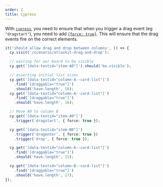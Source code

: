 ```yaml
---
order: 2
title: Cypress
---
```


With [`cypress`](https://www.cypress.io/), you need to ensure that when you trigger a drag event (eg `"dragstart"`), you need to add [`{force: true}`](https://docs.cypress.io/guides/core-concepts/interacting-with-elements#Forcing). This will ensure that the drag events fire on the correct elements.

```ts
it('should allow drag and drop between columns', () => {
  cy.visit('/scenario/atlaskit-drag-and-drop');

  // waiting for our board to be visible
  cy.get('[data-testid="item-A0"]').should('be.visible');

  // asserting initial list sizes
  cy.get('[data-testid="column-A--card-list"]')
    .find('[draggable="true"]')
    .should('have.length', 16);
  cy.get('[data-testid="column-A--card-list"]')
    .find('[draggable="true"]')
    .should('have.length', 16);

  // Move A0 to column B
  cy.get('[data-testid="item-A0"]')
    .trigger('dragstart', { force: true });

  cy.get('[data-testid="item-B0"]')
    .trigger('dragenter', { force: true })
    .trigger('drop', { force: true });

  cy.get('[data-testid="column-A--card-list"]')
    .find('[draggable="true"]')
    .should('have.length', 15);

  cy.get('[data-testid="column-B--card-list"]')
    .find('[draggable="true"]')
    .should('have.length', 17);
});
```
